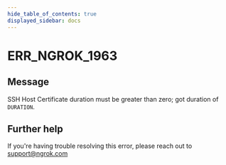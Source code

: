 ```yaml
---
hide_table_of_contents: true
displayed_sidebar: docs
---
```



# ERR_NGROK_1963

## Message

SSH Host Certificate duration must be greater than zero; got duration of `DURATION`.

<ErrorDetails error="err_ngrok_1963" />

## Further help

If you're having trouble resolving this error, please reach out to [support@ngrok.com](mailto:support@ngrok.com?subject=Help%20with%20ERR_NGROK_1963)
